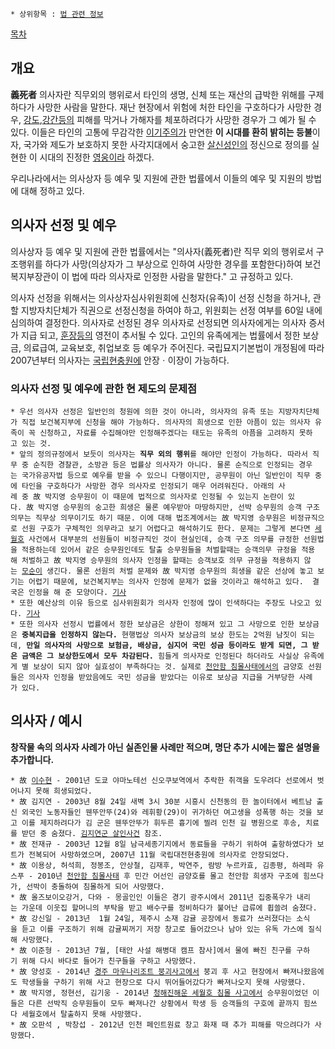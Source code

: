  * 상위항목 : [[법 관련 정보]]

[[목차]]

== 개요 ==
'''義死者'''
의사자란 직무외의 행위로서 타인의 생명, 신체 또는 재산의 급박한 위해를 구제하다가 사망한 사람을 말한다. 재난 현장에서 위험에 처한 타인을 구호하다가 사망한 경우, [[강도]],[[강간]]등의 피해를 막거나 가해자를 체포하려다가 사망한 경우가 그 예가 될 수 있다.  
이들은 타인의 고통에 무감각한 [[이기주의]]가 만연한 '''이 시대를 환히 밝히는 등불'''이자, 국가와 제도가 보호하지 못한 사각지대에서 숭고한 [[살신성인]]의 정신으로 정의를 실현한 이 시대의 진정한 [[영웅]]이라 하겠다.

우리나라에서는 의사상자 등 예우 및 지원에 관한 법률에서 이들의 예우 및 지원의 방법에 대해 정하고 있다.

== 의사자 선정 및 예우 ==
의사상자 등 예우 및 지원에 관한 법률에서는 "의사자(義死者)란 직무 외의 행위로서 구조행위를 하다가 사망(의상자가 그 부상으로 인하여 사망한 경우를 포함한다)하여 보건복지부장관이 이 법에 따라 의사자로 인정한 사람을 말한다." 고 규정하고 있다. 

의사자 선정을 위해서는 의사상자심사위원회에 신청자(유족)이 선정 신청을 하거나, 관할 지방자치단체가 직권으로 선정신청을 하여야 하고, 위원회는 선정 여부를 60일 내에 심의하여 결정한다. 의사자로 선정된 경우 의사자로 선정되면 의사자에게는 의사자 증서가 지급 되고, [[훈장]]등의 영전이 추서될 수 있다. 고인의 유족에게는 법률에서 정한 보상금, 의료급여, 교육보호, 취업보호 등 예우가 주어진다. 국립묘지기본법이 개정됨에 따라 2007년부터 의사자는 [[국립현충원]]에 안장ㆍ이장이 가능하다.

=== 의사자 선정 및 예우에 관한 현 제도의 문제점 ===
 * 우선 의사자 선정은 일반인의 청원에 의한 것이 아니라, 의사자의 유족 또는 지방자치단체가 직접 보건복지부에 신청을 해야 가능하다. 의사자의 희생으로 인한 아픔이 있는 의사자 유족이 꼭 신청하고, 자료를 수집해야만 인정해주겠다는 태도는 유족의 아픔을 고려하지 못하고 있는 것.
 * 앞의 정의규정에서 보듯이 의사자는 '''직무 외의 행위'''를 해야만 인정이 가능하다. 따라서 직무 중 순직한 경찰관, 소방관 등은 법률상 의사자가 아니다. 물론 순직으로 인정되는 경우는 국가유공자법 등으로 예우를 받을 수 있으니 다행이지만, 공무원이 아닌 일반인이 직무 중에 타인을 구호하다가 사망한 경우 의사자로 인정되기 매우 어려워진다. 아래의 사례 중 故 박지영 승무원이 이 때문에 법적으로 의사자로 인정될 수 있는지 논란이 있다. 故 박지영 승무원의 숭고한 희생은 물론 예우받아 마땅하지만, 선박 승무원의 승객 구조의무는 직무상 의무이기도 하기 때문. 이에 대해 법조계에서는 故 박지영 승무원은 비정규직으로 선원 구호가 구체적인 의무라고 보기 어렵다고 해석하기도 한다. 문제는 그렇게 본다면 [[세월호]] 사건에서 대부분의 선원들이 비정규직인 것이 현실인데, 승객 구조 의무를 규정한 선원법을 적용하는데 있어서 같은 승무원인데도 탈출 승무원들을 처벌할때는 승객의무 규정을 적용해 처벌하고 故 박지영 승무원의 의사자 인정을 할때는 승객보호 의무 규정을 적용하지 않는 [[모순]]이 생긴다. 물론 선원의 처벌 문제와 故 박지영 승무원의 희생을 같은 선상에 놓고 보기는 어렵기 때문에, 보건복지부는 의사자 인정에 문제가 없을 것이라고 해석하고 있다.  결국은 인정을 해 준 모양이다. [http://news.naver.com/main/hotissue/read.nhn?mid=hot&sid1=102&cid=984650&iid=849842&oid=018&aid=0002985279&ptype=011 기사]
 * 또한 예산상의 이유 등으로 심사위원회가 의사자 인정에 많이 인색하다는 주장도 나오고 있다. [http://news.khan.co.kr/kh_news/khan_art_view.html?artid=201404221025271&code=940202 기사]
 * 또한 의사자 선정시 법률에서 정한 보상금은 상한이 정해져 있고 그 사망으로 인한 보상금은 '''중복지급을 인정하지 않는다.''' 현행법상 의사자 보상금의 보상 한도는 2억원 남짓이 되는데, '''만일 의사자의 사망으로 보험금, 배상금, 심지어 국민 성금 등이라도 받게 되면, 그 받은 금액은 그 보상한도에서 모두 차감된다.''' 힘들게 의사자로 인정된다 하더라도 사실상 유족에게 별 보상이 되지 않아 실효성이 부족하다는 것. 실제로 [[천안함 침몰사태]]에서의 금양호 선원들은 의사자 인정을 받았음에도 국민 성금을 받았다는 이유로 보상금 지급을 거부당한 사례가 있다.

== 의사자 / 예시 ==

'''창작물 속의 의사자 사례가 아닌 실존인물 사례만 적으며, 명단 추가 시에는 짧은 설명을 추가합니다.'''

 * 故 [[이수현]] - 2001년 도쿄 야마노테선 신오쿠보역에서 추락한 취객을 도우려다 선로에서 벗어나지 못해 희생되었다. 
 * 故 김지연 - 2003년 8월 24일 새벽 3시 30분 시흥시 신천동의 한 놀이터에서 베트남 출신 외국인 노동자들인 웬뚜안뚜(24)와 레휘황(29)이 귀가하던 여고생을 성폭행 하는 것을 보고 이를 제지하려다가 김 군은 웬뚜안뚜가 휘두른 흉기에 찔려 인천 길 병원으로 후송, 치료를 받던 중 숨졌다. [[김지연군 살인사건]] 참조.
 * 故 전재규 - 2003년 12월 8일 남극세종기지에서 동료들을 구하기 위하여 출항하였다가 보트가 전복되어 사망하였으며, 2007년 11월 국립대전현충원에 의사자로 안장되었다.
 * 故 이용상, 허석희, 정봉조, 안상철, 김재후, 박연주, 람방 누르카효, 김종평, 하레파 유스푸 - 2010년 [[천안함 침몰사태]] 후 민간 어선인 금양호를 몰고 천안함 희생자 구조에 힘쓰다가, 선박이 충돌하여 침몰하게 되어 사망했다.
 * 故 올즈보이오강거, 다와 - 몽골인인 이들은 경기 광주시에서 2011년 집중폭우가 내리는 가운데 이웃집 할머니의 부탁을 받고 배수구를 정비하다가 불어난 급류에 휩쓸려 숨졌다.
 * 故 강신일 - 2013년  1월 24일, 제주시 소재 감귤 공장에서 동료가 쓰러졌다는 소식을 듣고 이를 구조하기 위해 감귤찌꺼기 저장 창고로 들어갔으나 남아 있는 유독 가스에 질식해 사망했다. 
 * 故 이준형 - 2013년 7월, [태안 사설 해병대 캠프 참사]에서 물에 빠진 친구를 구하기 위해 다시 바다로 들어가 친구들을 구하고 사망했다.
 * 故 양성호 - 2014년 [[경주 마우나리조트 붕괴사고]]에서 붕괴 후 사고 현장에서 빠져나왔음에도 학생들을 구하기 위해 사고 현장으로 다시 뛰어들어갔다가 빠져나오지 못해 사망했다. 
 * 故 박지영, 정현선, 김기웅 - 2014년 [[청해진해운 세월호 침몰 사고]]에서 승무원이었던 이들은 다른 선박직 승무원들이 모두 빠져나간 상황에서 학생 등 승객들의 구호에 끝까지 힘쓰다 세월호에서 탈출하지 못해 사망했다.
 * 故 오판석 , 박창섭 - 2012년 인천 페인트원료 창고 화재 때 추가 피해를 막으려다가 사망했다.

